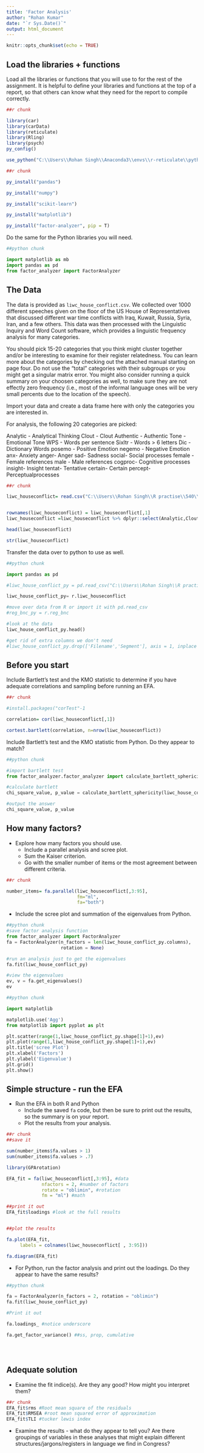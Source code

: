 ---
title: 'Factor Analysis'
author: "Rohan Kumar"
date: "`r Sys.Date()`"
output: html_document
---

```{r setup, include=FALSE}
knitr::opts_chunk$set(echo = TRUE)
```

## Load the libraries + functions

Load all the libraries or functions that you will use to for the rest of the assignment. It is helpful to define your libraries and functions at the top of a report, so that others can know what they need for the report to compile correctly.

```{r libaries}
##r chunk

library(car)
library(carData)
library(reticulate)
library(Rling)
library(psych)
py_config()

use_python("C:\\Users\\Rohan Singh\\Anaconda3\\envs\\r-reticulate\\python")
```

```{r install_packages}

##r chunk

py_install("pandas")

py_install("numpy")

py_install("scikit-learn")

py_install("matplotlib") 

py_install("factor-analyzer", pip = T)


```


Do the same for the Python libraries you will need. 

```{python}
##python chunk 

import matplotlib as mb
import pandas as pd
from factor_analyzer import FactorAnalyzer

```

## The Data

The data is provided as `liwc_house_conflict.csv`. We collected over 1000 different speeches given on the floor of the US House of Representatives that discussed different war time conflicts with Iraq, Kuwait, Russia, Syria, Iran, and a few others. This data was then processed with the Linguistic Inquiry and Word Count software, which provides a linguistic frequency analysis for many categories. 

You should pick 15-20 categories that you think might cluster together and/or be interesting to examine for their register relatedness. You can learn more about the categories by checking out the attached manual starting on page four. Do not use the "total" categories with their subgroups or you might get a singular matrix error. You might also consider running a quick summary on your choosen categories as well, to make sure they are not effectly zero frequency (i.e., most of the informal language ones will be very small percents due to the location of the speech).

Import your data and create a data frame here with only the categories you are interested in.

For analysis, the following 20 categories are picked:

Analytic - Analytical Thinking
Clout - Clout
Authentic - Authentic
Tone - Emotional Tone
WPS - Words per sentence
Sixltr - Words > 6 letters
Dic - Dictionary Words
posemo - Positive Emotion
negemo - Negative Emotion
anx- Anxiety
anger- Anger
sad- Sadness
social- Social processes
female - Female references
male - Male references
cogproc- Cognitive processes
insight- Insight
tentat- Tentative
certain- Certain
percept- Perceptualprocesses

```{r thedata}
##r chunk

liwc_houseconflict= read.csv("C:\\Users\\Rohan Singh\\R practise\\540\\liwc_house_conflict.csv")


rownames(liwc_houseconflict) = liwc_houseconflict[,1]
liwc_houseconflict =liwc_houseconflict %>% dplyr::select(Analytic,Clout,Authentic,Tone,WPS,Sixltr,Dic,posemo,negemo,anx, anger,sad,social , female,male,cogproc, insight, tentat, certain, percept)

head(liwc_houseconflict)

str(liwc_houseconflict)

```

Transfer the data over to python to use as well. 

```{python}
##python chunk

import pandas as pd

#liwc_house_conflict_py = pd.read_csv("C:\\Users\\Rohan Singh\\R practise\\540\\liwc_house_conflict.csv")

liwc_house_conflict_py= r.liwc_houseconflict

#move over data from R or import it with pd.read_csv
#reg_bnc_py = r.reg_bnc

#look at the data
liwc_house_conflict_py.head()

#get rid of extra columns we don't need 
#liwc_house_conflict_py.drop(['Filename','Segment'], axis = 1, inplace = True)

```

## Before you start

Include Bartlett's test and the KMO statistic to determine if you have adequate correlations and sampling before running an EFA. 

```{r beforeyougo}
##r chunk

#install.packages("corTest"-1

correlation= cor(liwc_houseconflict[,1])

cortest.bartlett(correlation, n=nrow(liwc_houseconflict))

```

Include Bartlett's test and the KMO statistic from Python. Do they appear to match? 

```{python}
##python chunk

#import bartlett test
from factor_analyzer.factor_analyzer import calculate_bartlett_sphericity

#calculate bartlett
chi_square_value, p_value = calculate_bartlett_sphericity(liwc_house_conflict_py)

#output the answer
chi_square_value, p_value

```

## How many factors?

- Explore how many factors you should use.
  - Include a parallel analysis and scree plot.
  - Sum the Kaiser criterion.
  - Go with the smaller number of items or the most agreement between different criteria. 

```{r howmany}
##r chunk

number_items= fa.parallel(liwc_houseconflict[,3:95],
                          fm="ml",
                          fa="both")

```

- Include the scree plot and summation of the eigenvalues from Python. 

```{python}
##python chunk
#save factor analysis function
from factor_analyzer import FactorAnalyzer
fa = FactorAnalyzer(n_factors = len(liwc_house_conflict_py.columns),
                    rotation = None)

#run an analysis just to get the eigenvalues
fa.fit(liwc_house_conflict_py)

#view the eigenvalues
ev, v = fa.get_eigenvalues()
ev

```
```{python}
##python chunk

import matplotlib

matplotlib.use('Agg')
from matplotlib import pyplot as plt

plt.scatter(range(1,liwc_house_conflict_py.shape[1]+1),ev)
plt.plot(range(1,liwc_house_conflict_py.shape[1]+1),ev)
plt.title('scree Plot')
plt.xlabel('Factors')
plt.ylabel('Eigenvalue')
plt.grid()
plt.show()

```



## Simple structure - run the EFA

- Run the EFA in both R and Python
  - Include the saved `fa` code, but then be sure to print out the results, so the summary is on your report.
  - Plot the results from your analysis. 

```{r runit}
##r chunk
##save it

sum(number_items$fa.values > 1)
sum(number_items$fa.values > .7)

library(GPArotation)

EFA_fit = fa(liwc_houseconflict[,3:95], #data
             nfactors = 2, #number of factors
             rotate = "oblimin", #rotation
             fm = "ml") #math

##print it out
EFA_fit$loadings #look at the full results


##plot the results

fa.plot(EFA_fit, 
     labels = colnames(liwc_houseconflict[ , 3:95]))

fa.diagram(EFA_fit)

```

- For Python, run the factor analysis and print out the loadings. Do they appear to have the same results?

```{python}
##python chunk

fa = FactorAnalyzer(n_factors = 2, rotation = "oblimin")
fa.fit(liwc_house_conflict_py)

#Print it out 

fa.loadings_ #notice underscore 

fa.get_factor_variance() ##ss, prop, cumulative





```


## Adequate solution

- Examine the fit indice(s). Are they any good? How might you interpret them?
```{r}
##r chunk 
EFA_fit$rms #Root mean square of the residuals
EFA_fit$RMSEA #root mean squared error of approximation
EFA_fit$TLI #tucker lewis index
```
- Examine the results - what do they appear to tell you? Are there groupings of variables in these analyses that might explain different structures/jargons/registers in language we find in Congress? 
